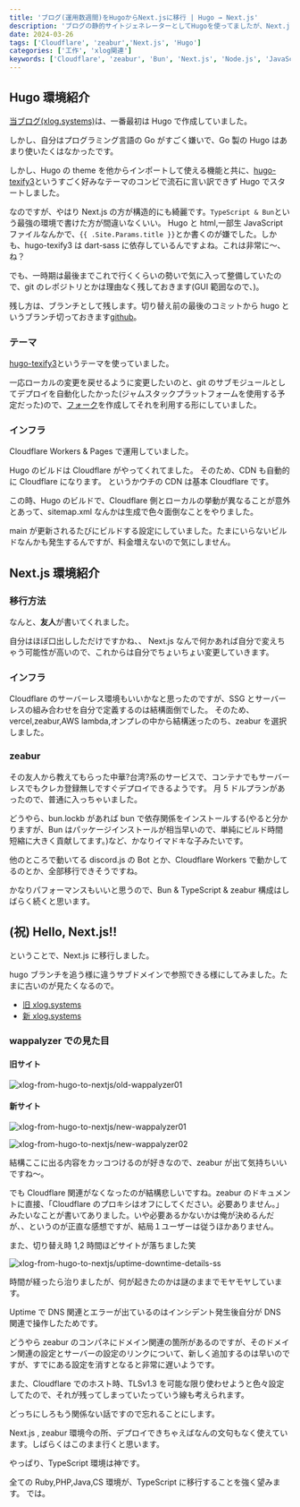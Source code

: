 ```yaml
---
title: 'ブログ(運用数週間)をHugoからNext.jsに移行 | Hugo → Next.js'
description: 'ブログの静的サイトジェネレーターとしてHugoを使ってましたが、Next.jsに変えました。'
date: 2024-03-26
tags: ['Cloudflare', 'zeabur','Next.js', 'Hugo']
categories: ['工作', 'xlog関連']
keywords: ['Cloudflare', 'zeabur', 'Bun', 'Next.js', 'Node.js', 'JavaScript', 'TypeScript', 'Hugo', 'Workers']
---
```


## Hugo 環境紹介

[当ブログ(xlog.systems)](https://www.xlog.systems)は、一番最初は Hugo で作成していました。

しかし、自分はプログラミング言語の Go がすごく嫌いで、Go 製の Hugo はあまり使いたくはなかったです。

しかし、Hugo の theme を他からインポートして使える機能と共に、[hugo-texify3](https://themes.gohugo.io/themes/hugo-texify3/)というすごく好みなテーマのコンビで流石に言い訳できず Hugo でスタートしました。

なのですが、やはり Next.js の方が構造的にも綺麗です。`TypeScript & Bun`という最強の環境で書けた方が間違いなくいい。
Hugo と html,一部生 JavaScript ファイルなんかで、`{{ .Site.Params.title }}`とか書くのが嫌でした。しかも、hugo-texify3 は dart-sass に依存しているんですよね。これは非常に〜、ね？

でも、一時期は最後までこれで行くくらいの勢いで気に入って整備していたので、git のレポジトリとかは理由なく残しておきます(GUI 範囲なので、)。

残し方は、ブランチとして残します。切り替え前の最後のコミットから hugo というブランチ切っておきます[github](https://github.com/BuntinJP/xlog/tree/hugo)。

### テーマ

[hugo-texify3](https://themes.gohugo.io/themes/hugo-texify3/)というテーマを使っていました。

一応ローカルの変更を戻せるように変更したいのと、git のサブモジュールとしてデプロイを自動化したかった(ジャムスタックプラットフォームを使用する予定だった)ので、[フォーク](https://github.com/BuntinJP/hugo-texify3)を作成してそれを利用する形にしていました。

### インフラ

Cloudflare Workers & Pages で運用していました。

Hugo のビルドは Cloudflare がやってくれてました。
そのため、CDN も自動的に Cloudflare になります。
というかウチの CDN は基本 Cloudflare です。

この時、Hugo のビルドで、Cloudflare 側とローカルの挙動が異なることが意外とあって、sitemap.xml なんかは生成で色々面倒なことをやりました。

main が更新されるたびにビルドする設定にしていました。たまにいらないビルドなんかも発生するんですが、料金増えないので気にしません。

## Next.js 環境紹介

### 移行方法

なんと、**友人**が書いてくれました。

自分はほぼ口出ししただけですかね、、
Next.js なんで何かあれば自分で変えちゃう可能性が高いので、これからは自分でちょいちょい変更していきます。

### インフラ

Cloudflare のサーバーレス環境もいいかなと思ったのですが、SSG とサーバーレスの組み合わせを自分で定義するのは結構面倒でした。
そのため、vercel,zeabur,AWS lambda,オンプレの中から結構迷ったのち、zeabur を選択しました。

### zeabur

その友人から教えてもらった中華?台湾?系のサービスで、コンテナでもサーバーレスでもクレカ登録無しですぐデプロイできるようです。
月 5 ドルプランがあったので、普通に入っちゃいました。

どうやら、bun.lockb があれば bun で依存関係をインストールする(やると分かりますが、Bun はパッケージインストールが相当早いので、単純にビルド時間短縮に大きく貢献してます。)など、かなりイマドキな子みたいです。

他のところで動いてる discord.js の Bot とか、Cloudflare Workers で動かしてるのとか、全部移行できそうですね。

かなりパフォーマンスもいいと思うので、Bun & TypeScript & zeabur 構成はしばらく続くと思います。

## (祝) Hello, Next.js!!

ということで、Next.js に移行しました。

hugo ブランチを追う様に違うサブドメインで参照できる様にしてみました。たまに古いのが見たくなるので。

- [旧 xlog.systems](https://old.xlog.systems/)
- [新 xlog.systems](https://www.xlog.systems/)

### wappalyzer での見た目

#### 旧サイト

![xlog-from-hugo-to-nextjs/old-wappalyzer01](https://res.cloudinary.com/xlog/image/upload/v1/xlog-from-hugo-to-nextjs/old-wappalyzer01.webp?_a=BAMHUyJu0)

#### 新サイト

![xlog-from-hugo-to-nextjs/new-wappalyzer01](https://res.cloudinary.com/xlog/image/upload/v1/xlog-from-hugo-to-nextjs/new-wappalyzer01.webp?_a=BAMHUyJu0)

![xlog-from-hugo-to-nextjs/new-wappalyzer02](https://res.cloudinary.com/xlog/image/upload/v1/xlog-from-hugo-to-nextjs/new-wappalyzer02.webp?_a=BAMHUyJu0)

結構ここに出る内容をカッコつけるのが好きなので、zeabur が出て気持ちいいですね〜。

でも Cloudflare 関連がなくなったのが結構悲しいですね。zeabur のドキュメントに直接、「Cloudflare のプロキシはオフにしてください。必要ありません。」みたいなことが書いてありました。いや必要あるかないかは俺が決めるんだが、、というのが正直な感想ですが、結局１ユーザーは従うほかありません。

また、切り替え時 1,2 時間ほどサイトが落ちました笑

![xlog-from-hugo-to-nextjs/uptime-downtime-details-ss](https://res.cloudinary.com/xlog/image/upload/v1/xlog-from-hugo-to-nextjs/uptime-downtime-details-ss.webp?_a=BAMHUyJu0)

時間が経ったら治りましたが、何が起きたのかは謎のままでモヤモヤしています。

Uptime で DNS 関連とエラーが出ているのはインシデント発生後自分が DNS 関連で操作したためです。

どうやら zeabur のコンパネにドメイン関連の箇所があるのですが、そのドメイン関連の設定とサーバーの設定のリンクについて、新しく追加するのは早いのですが、すでにある設定を消すとなると非常に遅いようです。

また、Cloudflare でのホスト時、TLSv1.3 を可能な限り使わせようと色々設定してたので、それが残ってしまっていたっていう線も考えられます。

どっちにしろもう関係ない話ですので忘れることにします。

Next.js , zeabur 環境今の所、デプロイできちゃえばなんの文句もなく使えています。しばらくはこのまま行くと思います。

やっぱり、TypeScript 環境は神です。

全ての Ruby,PHP,Java,CS 環境が、TypeScript に移行することを強く望みます。
では。
